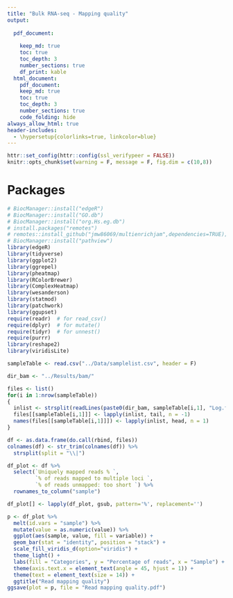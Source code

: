 ```yaml
---
title: "Bulk RNA-seq - Mapping quality"
output:
  
  pdf_document:
    
    keep_md: true
    toc: true
    toc_depth: 3
    number_sections: true
    df_print: kable
  html_document:
    pdf_document:
    keep_md: true
    toc: true
    toc_depth: 3
    number_sections: true
    code_folding: hide
always_allow_html: true
header-includes:
  - \hypersetup{colorlinks=true, linkcolor=blue}
---
```


```r
httr::set_config(httr::config(ssl_verifypeer = FALSE))
knitr::opts_chunk$set(warning = F, message = F, fig.dim = c(10,8))
```
# Packages
```r
# BiocManager::install("edgeR")
# BiocManager::install("GO.db")
# BiocManager::install("org.Hs.eg.db")
# install.packages("remotes")
# remotes::install_github("jmw86069/multienrichjam",dependencies=TRUE);
# BiocManager::install("pathview")
library(edgeR)
library(tidyverse)
library(ggplot2)
library(ggrepel)
library(pheatmap)
library(RColorBrewer)
library(ComplexHeatmap)
library(wesanderson)
library(statmod)
library(patchwork)
library(ggupset)
require(readr)  # for read_csv()
require(dplyr)  # for mutate()
require(tidyr)  # for unnest()
require(purrr)
library(reshape2)
library(viridisLite)
```


```r
sampleTable <- read.csv("../Data/samplelist.csv", header = F)

```

```r
dir_bam <- "../Results/bam/"

files <- list()
for(i in 1:nrow(sampleTable))
{
  inlist <- strsplit(readLines(paste0(dir_bam, sampleTable[i,1], "Log.final.out", collapse = "")), "\t")
  files[[sampleTable[i,1]]] <- lapply(inlist, tail, n = -1)
  names(files[[sampleTable[i,1]]]) <- lapply(inlist, head, n = 1)
}

df <- as.data.frame(do.call(rbind, files))
colnames(df) <- str_trim(colnames(df)) %>% 
  strsplit(split = "\\|")

df_plot <- df %>% 
  select(`Uniquely mapped reads % `,
         `% of reads mapped to multiple loci `,
         `% of reads unmapped: too short `) %>% 
  rownames_to_column("sample")

df_plot[] <- lapply(df_plot, gsub, pattern='%', replacement='')

p <- df_plot %>% 
  melt(id.vars = "sample") %>% 
  mutate(value = as.numeric(value)) %>% 
  ggplot(aes(sample, value, fill = variable)) +
  geom_bar(stat = "identity", position = "stack") +
  scale_fill_viridis_d(option="viridis") +
  theme_light() +
  labs(fill = "Categories", y = "Percentage of reads", x = "Sample") +
  theme(axis.text.x = element_text(angle = 45, hjust = 1)) +
  theme(text = element_text(size = 14)) +
  ggtitle("Read mapping quality")
ggsave(plot = p, file = "Read mapping quality.pdf")

```


